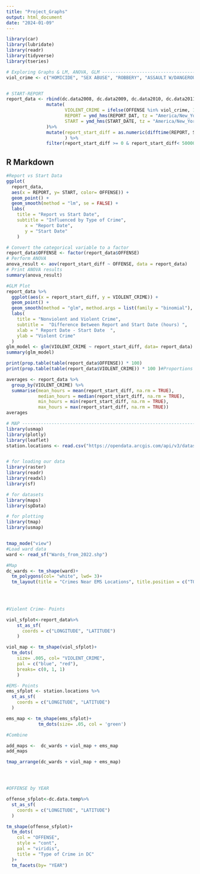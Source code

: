 ---
title: "Project_Graphs"
output: html_document
date: "2024-01-09"
---

```{r}
library(car)
library(lubridate)
library(readr)
library(tidyverse)
library(tseries)

# Exploring Graphs & LM, ANOVA, GLM ------------------------------------------------------------
viol_crime <- c("HOMICIDE", "SEX ABUSE", "ROBBERY", "ASSAULT W/DANGEROUS WEAPON")


# START-REPORT
report_data <- rbind(dc.data2008, dc.data2009, dc.data2010, dc.data2011, dc.data2012, dc.data2013, dc.data2014, dc.data2015, dc.data2016, dc.data2017, dc.data2018, dc.data2019, dc.data2020, dc.data2021, dc.data2022, dc.data2023)%>%
               mutate(
                      VIOLENT_CRIME = ifelse(OFFENSE %in% viol_crime, 1, 0),
                      REPORT = ymd_hms(REPORT_DAT, tz = "America/New_York"),
                      START = ymd_hms(START_DATE, tz = "America/New_York")
               )%>%
               mutate(report_start_diff = as.numeric(difftime(REPORT, START, units = "hours")),
                      ) %>%
               filter(report_start_diff >= 0 & report_start_diff< 50000) #filter outliers
```

## R Markdown


```{r}
#Report vs Start Data
ggplot(
  report_data, 
  aes(x = REPORT, y= START, color= OFFENSE)) +
  geom_point() +
  geom_smooth(method = "lm", se = FALSE) +
  labs(
    title = "Report vs Start Date",
    subtitle = "Influenced by Type of Crime",
       x = "Report Date",
       y = "Start Date"
    )

# Convert the categorical variable to a factor
report_data$OFFENSE <- factor(report_data$OFFENSE)
# Perform ANOVA
anova_result <- aov(report_start_diff ~ OFFENSE, data = report_data)
# Print ANOVA results
summary(anova_result)

#GLM Plot
report_data %>%
  ggplot(aes(x = report_start_diff, y = VIOLENT_CRIME)) +
  geom_point() +
  geom_smooth(method = "glm", method.args = list(family = "binomial"), se = FALSE) +
  labs(
    title = "Nonviolent and Violent Crime",
    subtitle =  "Difference Between Report and Start Date (hours) ",
    xlab = " Report Date - Start Date  ",
    ylab = "Violent Crime"
  )
glm_model <- glm(VIOLENT_CRIME ~ report_start_diff, data= report_data)
summary(glm_model)

print(prop.table(table(report_data$OFFENSE)) * 100)
print(prop.table(table(report_data$VIOLENT_CRIME)) * 100 )#Proportions of Non vs Violent Crime are not equivalent Nonviolent = 84.16% & Violent =15.84%

averages <- report_data %>%
  group_by(VIOLENT_CRIME) %>%
  summarise(mean_hours = mean(report_start_diff, na.rm = TRUE),
            median_hours = median(report_start_diff, na.rm = TRUE),
            min_hours = min(report_start_diff, na.rm = TRUE),
            max_hours = max(report_start_diff, na.rm = TRUE))
averages
```





```{r}

# MAP ---------------------------------------------------------------------
library(usmap)
library(plotly)
library(leaflet)
station.locations <- read.csv("https://opendata.arcgis.com/api/v3/datasets/05d048a0aa4845c6a0912f3a9f216992_6/downloads/data?format=csv&spatialRefId=4326&where=1%3D1", stringsAsFactors = FALSE)


# for loading our data
library(raster)
library(readr)
library(readxl)
library(sf)

# for datasets
library(maps)
library(spData)

# for plotting
library(tmap)
library(usmap)


tmap_mode("view")
#Load ward data
ward <- read_sf("Wards_from_2022.shp")

#Map 
dc_wards <- tm_shape(ward)+
  tm_polygons(col= "white", lwd= 3)+
  tm_layout(title = "Crimes Near EMS Locations", title.position = c("TOP", "center"))

  

  
#Violent Crime- Points

viol_sfplot<-report_data%>%
    st_as_sf(
      coords = c("LONGITUDE", "LATITUDE")
    )

viol_map <- tm_shape(viol_sfplot)+ 
  tm_dots(
    size= .005, col= "VIOLENT_CRIME", 
    pal = c("blue", "red"),
    breaks= c(0, 1, 1)
    )

#EMS- Points
ems_sfplot <- station.locations %>% 
  st_as_sf(
    coords = c("LONGITUDE", "LATITUDE")
  )

ems_map <- tm_shape(ems_sfplot)+
            tm_dots(size= .05, col = 'green')

#Combine

add_maps <-  dc_wards + viol_map + ems_map  
add_maps

tmap_arrange(dc_wards + viol_map + ems_map)




#OFFENSE by YEAR

offense_sfplot<-dc.data.temp%>%
  st_as_sf(
    coords = c("LONGITUDE", "LATITUDE")
  )

tm_shape(offense_sfplot)+
  tm_dots(
    col = "OFFENSE",
    style = "cont",
    pal = "viridis",
    title = "Type of Crime in DC"
  )+
  tm_facets(by= "YEAR")
  





```





